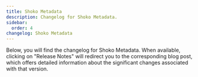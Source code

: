 ```yaml
---
title: Shoko Metadata
description: Changelog for Shoko Metadata.
sidebar:
  order: 4
changelog: Shoko Metadata
---
```


Below, you will find the changelog for Shoko Metadata. When available, clicking on "Release Notes" will redirect you to
the corresponding blog post, which offers detailed information about the significant changes associated with that version.

<Changelog name="Shoko Metadata" />
